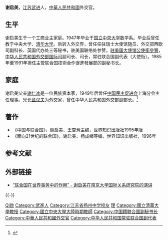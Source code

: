 '''谢启美'''{{BD|1923年||catIdx=Xie謝}}，[[江苏|江苏]][[武进|武进]]人，[[中華人民共和國|中華人民共和國]]外交官。

== 生平 ==
谢启美生于一个工商业主家庭。1947年毕业于[[国立中央大学_(南京)|国立中央大学]]数学系。毕业后曾任教于中央大学、[[清华大学|清华大学]]。后转入外交界，曾任任驻瑞士大使馆随员、外交部西欧司副科长、英国代办处三等秘书，驻美国联络处参赞，[[中國駐美國大使館|驻美国大使馆]][[公使銜參贊|公使銜參贊]]，[[中华人民共和国外交部国际司|中华人民共和国外交部国际司]]副司长、司长，常驻联合国副代表（大使衔）。1985年至1991年担任主管联合国技術合作促進發展部的副秘书长。

== 家庭 ==
谢启美父亲[[谢仁冰|谢仁冰]]是一位民族资本家，1949年后曾任[[中国民主促进会|中国民主促进会]]上海分会主任理事。兄长[[章汉夫|章汉夫]]为外交家，曾任中华人民共和国外交部副部长。<ref>{{Cite web|title=寻觅民进先辈的足迹|url=http://www.shmj.org.cn/node809/node841/node843/node856/node1592/u1a1752614.html|accessdate=2020-01-03|work=上海民进|archive-date=2020-01-03|archive-url=https://web.archive.org/web/20200103114253/http://www.shmj.org.cn/node809/node841/node843/node856/node1592/u1a1752614.html|dead-url=no}}</ref>

== 著作 ==
*《中国与联合国》，谢启美、王杏芳主编，世界知识出版社1995年版
*《面向21世纪的联合国》，谢启美、杨成绪等编，世界知识出版社，1996年

== 参考文献 ==
{{Reflist}}

== 外部链接 ==
* [https://web.archive.org/web/20070311113605/http://ir.nju.edu.cn/wpc/www/gjgxpl/gjgxpuxc/2004-08-25/gjgxpuxc23-43-28.html “联合国在世界事务中的作用” - 谢启美在南京大学国际关系研究院的演讲 ]

{{-}}
{{中国籍联合国副秘书长}}

{{Authority control}}
{{DEFAULTSORT:Xie謝}}
[[Category:謝姓|Qi啟]]
[[Category:武進人|Category:武進人]]
[[Category:江苏省扬州中学校友|Category:江苏省扬州中学校友]]
[[Category:國立中央大學大陸時期校友|理]]
[[Category:國立清華大學教授|Category:國立清華大學教授]]
[[Category:國立中央大學大陸時期教師|Category:國立中央大學大陸時期教師]]
[[Category:中国籍联合国副秘书长|Category:中国籍联合国副秘书长]]
[[Category:中華人民共和國外交官|Category:中華人民共和國外交官]]
[[Category:中华人民共和国常驻联合国副代表|Category:中华人民共和国常驻联合国副代表]]